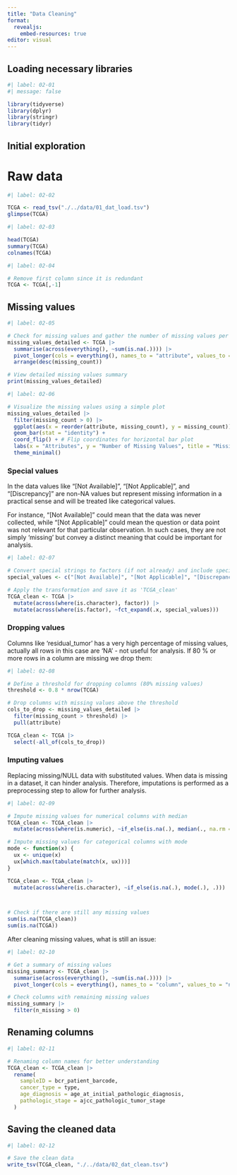 ```yaml
---
title: "Data Cleaning"
format:
  revealjs:
    embed-resources: true
editor: visual
---
```


## Loading necessary libraries

```r
#| label: 02-01
#| message: false

library(tidyverse)
library(dplyr)
library(stringr)
library(tidyr)
```

## Initial exploration

# Raw data

```r
#| label: 02-02

TCGA <- read_tsv("./../data/01_dat_load.tsv")
glimpse(TCGA)
```

```r
#| label: 02-03

head(TCGA)
summary(TCGA)
colnames(TCGA)
```

```r
#| label: 02-04

# Remove first column since it is redundant
TCGA <- TCGA[,-1]
```

## Missing values

```r
#| label: 02-05

# Check for missing values and gather the number of missing values per column
missing_values_detailed <- TCGA |> 
  summarise(across(everything(), ~sum(is.na(.)))) |> 
  pivot_longer(cols = everything(), names_to = "attribute", values_to = "missing_count") |> 
  arrange(desc(missing_count))

# View detailed missing values summary
print(missing_values_detailed)
```

```r
#| label: 02-06

# Visualize the missing values using a simple plot
missing_values_detailed |> 
  filter(missing_count > 0) |> 
  ggplot(aes(x = reorder(attribute, missing_count), y = missing_count)) +
  geom_bar(stat = "identity") +
  coord_flip() + # Flip coordinates for horizontal bar plot
  labs(x = "Attributes", y = "Number of Missing Values", title = "Missing Values per Attribute") +
  theme_minimal()
```

### Special values

In the data values like "\[Not Available\]", "\[Not Applicable\]", and "\[Discrepancy\]" are non-NA values but represent missing information in a practical sense and will be treated like categorical values.

For instance, "\[Not Available\]" could mean that the data was never collected, while "\[Not Applicable\]" could mean the question or data point was not relevant for that particular observation. In such cases, they are not simply 'missing' but convey a distinct meaning that could be important for analysis.

```r
#| label: 02-07

# Convert special strings to factors (if not already) and include special values as levels
special_values <- c("[Not Available]", "[Not Applicable]", "[Discrepancy]", "[Not Evaluated]", "[Unknown]")

# Apply the transformation and save it as 'TCGA_clean'
TCGA_clean <- TCGA |> 
  mutate(across(where(is.character), factor)) |> 
  mutate(across(where(is.factor), ~fct_expand(.x, special_values)))

```

### Dropping values

Columns like 'residual_tumor' has a very high percentage of missing values, actually all rows in this case are 'NA' - not useful for analysis. If 80 % or more rows in a column are missing we drop them:

```r
#| label: 02-08

# Define a threshold for dropping columns (80% missing values)
threshold <- 0.8 * nrow(TCGA)

# Drop columns with missing values above the threshold
cols_to_drop <- missing_values_detailed |> 
  filter(missing_count > threshold) |> 
  pull(attribute)

TCGA_clean <- TCGA |> 
  select(-all_of(cols_to_drop))
```

### Imputing values

Replacing missing/NULL data with substituted values. When data is missing in a dataset, it can hinder analysis. Therefore, imputations is performed as a preprocessing step to allow for further analysis.

```r
#| label: 02-09

# Impute missing values for numerical columns with median
TCGA_clean <- TCGA_clean |> 
  mutate(across(where(is.numeric), ~if_else(is.na(.), median(., na.rm = TRUE), .)))

# Impute missing values for categorical columns with mode
mode <- function(x) {
  ux <- unique(x)
  ux[which.max(tabulate(match(x, ux)))]
}

TCGA_clean <- TCGA_clean |> 
  mutate(across(where(is.character), ~if_else(is.na(.), mode(.), .)))



# Check if there are still any missing values
sum(is.na(TCGA_clean))
sum(is.na(TCGA))
```

After cleaning missing values, what is still an issue:

```r
#| label: 02-10

# Get a summary of missing values
missing_summary <- TCGA_clean |> 
  summarise(across(everything(), ~sum(is.na(.)))) |> 
  pivot_longer(cols = everything(), names_to = "column", values_to = "n_missing")

# Check columns with remaining missing values
missing_summary |> 
  filter(n_missing > 0)

```

## Renaming columns

```r
#| label: 02-11

# Renaming column names for better understanding
TCGA_clean <- TCGA_clean |> 
  rename(
    sampleID = bcr_patient_barcode,
    cancer_type = type,
    age_diagnosis = age_at_initial_pathologic_diagnosis,
    pathologic_stage = ajcc_pathologic_tumor_stage
  )
```

## Saving the cleaned data

```r
#| label: 02-12

# Save the clean data
write_tsv(TCGA_clean, "./../data/02_dat_clean.tsv")
```
